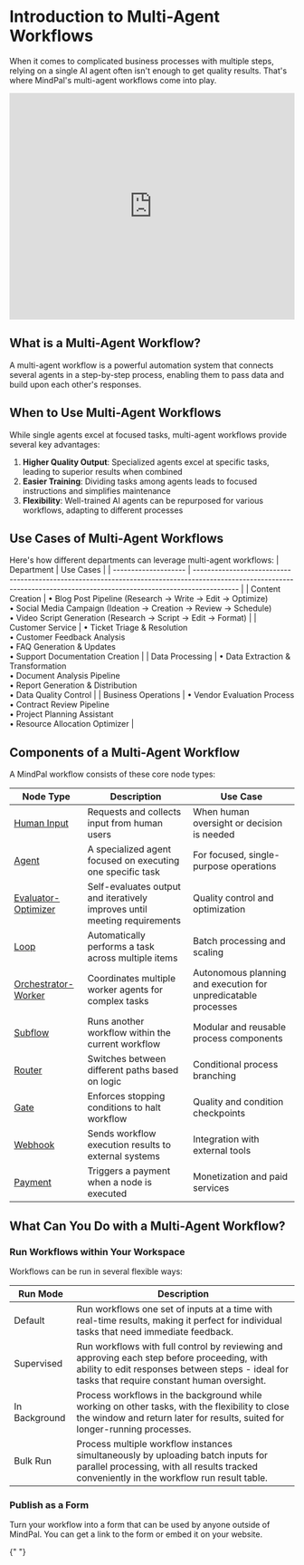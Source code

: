 # Introduction to Multi-Agent Workflows

When it comes to complicated business processes with multiple steps, relying on a single AI agent often isn't enough to get quality results. That's where MindPal's multi-agent workflows come into play.

<iframe
  width="100%"
  height="400"
  src="https://www.youtube.com/embed/n-zo3hs4SgQ"
  title="MindPal Multi-Agent Workflow Guide"
  frameBorder="0"
  allow="accelerometer; autoplay; clipboard-write; encrypted-media; gyroscope; picture-in-picture"
  allowFullScreen
></iframe>

## What is a Multi-Agent Workflow?

A multi-agent workflow is a powerful automation system that connects several agents in a step-by-step process, enabling them to pass data and build upon each other's responses.

## When to Use Multi-Agent Workflows

While single agents excel at focused tasks, multi-agent workflows provide several key advantages:

1. **Higher Quality Output**: Specialized agents excel at specific tasks, leading to superior results when combined
2. **Easier Training**: Dividing tasks among agents leads to focused instructions and simplifies maintenance
3. **Flexibility**: Well-trained AI agents can be repurposed for various workflows, adapting to different processes

## Use Cases of Multi-Agent Workflows

Here's how different departments can leverage multi-agent workflows:
| Department | Use Cases |
| -------------------- | ------------------------------------------------------------------------------------------------------------------------------------------------------------------------ |
| Content Creation | • Blog Post Pipeline (Research → Write → Edit → Optimize)<br/>• Social Media Campaign (Ideation → Creation → Review → Schedule)<br/>• Video Script Generation (Research → Script → Edit → Format) |
| Customer Service | • Ticket Triage & Resolution<br/>• Customer Feedback Analysis<br/>• FAQ Generation & Updates<br/>• Support Documentation Creation |
| Data Processing | • Data Extraction & Transformation<br/>• Document Analysis Pipeline<br/>• Report Generation & Distribution<br/>• Data Quality Control |
| Business Operations | • Vendor Evaluation Process<br/>• Contract Review Pipeline<br/>• Project Planning Assistant<br/>• Resource Allocation Optimizer |

## Components of a Multi-Agent Workflow

A MindPal workflow consists of these core node types:

| Node Type                                                       | Description                                                               | Use Case                                                       |
| --------------------------------------------------------------- | ------------------------------------------------------------------------- | -------------------------------------------------------------- |
| [Human Input](/workflow/build/human-input-node)                 | Requests and collects input from human users                              | When human oversight or decision is needed                     |
| [Agent](/workflow/build/agent-node)                             | A specialized agent focused on executing one specific task                | For focused, single-purpose operations                         |
| [Evaluator-Optimizer](/workflow/build/evaluator-optimizer-node) | Self-evaluates output and iteratively improves until meeting requirements | Quality control and optimization                               |
| [Loop](/workflow/build/loop-node)                               | Automatically performs a task across multiple items                       | Batch processing and scaling                                   |
| [Orchestrator-Worker](/workflow/build/orchestrator-worker-node) | Coordinates multiple worker agents for complex tasks                      | Autonomous planning and execution for unpredicatable processes |
| [Subflow](/workflow/build/subflow-node)                         | Runs another workflow within the current workflow                         | Modular and reusable process components                        |
| [Router](/workflow/build/router-node)                           | Switches between different paths based on logic                           | Conditional process branching                                  |
| [Gate](/workflow/build/gate-node)                               | Enforces stopping conditions to halt workflow                             | Quality and condition checkpoints                              |
| [Webhook](/workflow/build/webhook-node)                         | Sends workflow execution results to external systems                      | Integration with external tools                                |
| [Payment](/workflow/build/payment-node)                         | Triggers a payment when a node is executed                                | Monetization and paid services                                 |

## What Can You Do with a Multi-Agent Workflow?

### Run Workflows within Your Workspace

Workflows can be run in several flexible ways:

| Run Mode      | Description                                                                                                                                                                                   |
| ------------- | --------------------------------------------------------------------------------------------------------------------------------------------------------------------------------------------- |
| Default       | Run workflows one set of inputs at a time with real-time results, making it perfect for individual tasks that need immediate feedback.                                                        |
| Supervised    | Run workflows with full control by reviewing and approving each step before proceeding, with ability to edit responses between steps - ideal for tasks that require constant human oversight. |
| In Background | Process workflows in the background while working on other tasks, with the flexibility to close the window and return later for results, suited for longer-running processes.                 |
| Bulk Run      | Process multiple workflow instances simultaneously by uploading batch inputs for parallel processing, with all results tracked conveniently in the workflow run result table.                 |

### Publish as a Form

Turn your workflow into a form that can be used by anyone outside of MindPal. You can get a link to the form or embed it on your website.


<PageFooter />{" "}
